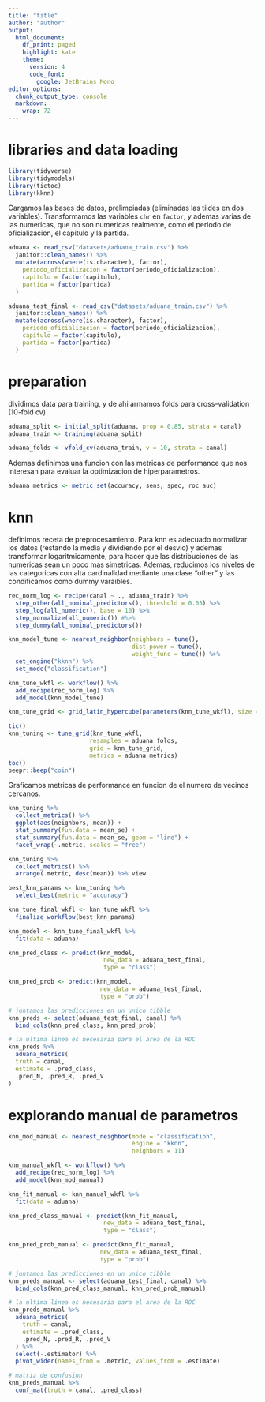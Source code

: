 ```yaml
---
title: "title"
author: "author"
output:
  html_document:
    df_print: paged
    highlight: kate
    theme:
      version: 4
      code_font: 
        google: JetBrains Mono
editor_options:
  chunk_output_type: console
  markdown:
    wrap: 72
---
```


# libraries and data loading

```r
library(tidyverse)
library(tidymodels)
library(tictoc)
library(kknn)
```

Cargamos las bases de datos, prelimpiadas (eliminadas las tildes en dos variables).
Transformamos las variables `chr` en `factor`, y ademas varias de las numericas, que
no son numericas realmente, como el periodo de oficializacion, el capitulo y la partida.

```r
aduana <- read_csv("datasets/aduana_train.csv") %>%
  janitor::clean_names() %>%
  mutate(across(where(is.character), factor),
    periodo_oficializacion = factor(periodo_oficializacion),
    capitulo = factor(capitulo),
    partida = factor(partida)
  )

aduana_test_final <- read_csv("datasets/aduana_train.csv") %>%
  janitor::clean_names() %>%
  mutate(across(where(is.character), factor),
    periodo_oficializacion = factor(periodo_oficializacion),
    capitulo = factor(capitulo),
    partida = factor(partida)
  )
```

# preparation

dividimos data para training, y de ahi armamos folds para cross-validation (10-fold cv)

```r
aduana_split <- initial_split(aduana, prop = 0.85, strata = canal)
aduana_train <- training(aduana_split)

aduana_folds <- vfold_cv(aduana_train, v = 10, strata = canal)
```

Ademas definimos una funcion con las metricas de performance que nos interesan
para evaluar la optimizacion de hiperparametros.

```r
aduana_metrics <- metric_set(accuracy, sens, spec, roc_auc)
```

# knn

definimos receta de preprocesamiento. Para knn es adecuado normalizar los datos 
(restando la media y dividiendo por el desvio) y ademas transformar logaritmicamente, 
para hacer que las distribuciones de las numericas sean un poco mas simetricas.
Ademas, reducimos los niveles de las categoricas con alta cardinalidad mediante
una clase "other" y las condificamos como dummy varaibles.

```r
rec_norm_log <- recipe(canal ~ ., aduana_train) %>%
  step_other(all_nominal_predictors(), threshold = 0.05) %>% 
  step_log(all_numeric(), base = 10) %>%
  step_normalize(all_numeric()) #%>%
  step_dummy(all_nominal_predictors()) 
```

```r
knn_model_tune <- nearest_neighbor(neighbors = tune(),
                                   dist_power = tune(),
                                   weight_func = tune()) %>%
  set_engine("kknn") %>%
  set_mode("classification")
```

```r
knn_tune_wkfl <- workflow() %>% 
  add_recipe(rec_norm_log) %>% 
  add_model(knn_model_tune)
```

```r
knn_tune_grid <- grid_latin_hypercube(parameters(knn_tune_wkfl), size = 1000)

```

```r
tic()
knn_tuning <- tune_grid(knn_tune_wkfl,
                       resamples = aduana_folds,
                       grid = knn_tune_grid,
                       metrics = aduana_metrics)
toc()
beepr::beep("coin")
```

Graficamos metricas de performance en funcion de el numero de vecinos cercanos. 

```r
knn_tuning %>% 
  collect_metrics() %>% 
  ggplot(aes(neighbors, mean)) +
  stat_summary(fun.data = mean_se) +
  stat_summary(fun.data = mean_se, geom = "line") +
  facet_wrap(~.metric, scales = "free")
```

```r
knn_tuning %>%
  collect_metrics() %>%
  arrange(.metric, desc(mean)) %>% view

best_knn_params <- knn_tuning %>%
  select_best(metric = "accuracy")
```


```r
knn_tune_final_wkfl <- knn_tune_wkfl %>% 
  finalize_workflow(best_knn_params)

knn_model <- knn_tune_final_wkfl %>% 
  fit(data = aduana)
```

```r
knn_pred_class <- predict(knn_model,
                           new_data = aduana_test_final,
                           type = "class")

knn_pred_prob <- predict(knn_model,
                          new_data = aduana_test_final,
                          type = "prob")

# juntamos las predicciones en un unico tibble
knn_preds <- select(aduana_test_final, canal) %>% 
  bind_cols(knn_pred_class, knn_pred_prob)

# la ultima linea es necesaria para el area de la ROC
knn_preds %>%
  aduana_metrics(
  truth = canal,
  estimate = .pred_class,
  .pred_N, .pred_R, .pred_V
)
```

# explorando manual de parametros


```r
knn_mod_manual <- nearest_neighbor(mode = "classification",
                                   engine = "kknn",
                                   neighbors = 11)

knn_manual_wkfl <- workflow() %>% 
  add_recipe(rec_norm_log) %>% 
  add_model(knn_mod_manual)

knn_fit_manual <- knn_manual_wkfl %>% 
  fit(data = aduana)

```

```r
knn_pred_class_manual <- predict(knn_fit_manual,
                           new_data = aduana_test_final,
                           type = "class")

knn_pred_prob_manual <- predict(knn_fit_manual,
                          new_data = aduana_test_final,
                          type = "prob")

# juntamos las predicciones en un unico tibble
knn_preds_manual <- select(aduana_test_final, canal) %>% 
  bind_cols(knn_pred_class_manual, knn_pred_prob_manual)

# la ultima linea es necesaria para el area de la ROC
knn_preds_manual %>%
  aduana_metrics(
    truth = canal,
    estimate = .pred_class,
    .pred_N, .pred_R, .pred_V
  ) %>%
  select(-.estimator) %>%
  pivot_wider(names_from = .metric, values_from = .estimate)

# matriz de confusion
knn_preds_manual %>% 
  conf_mat(truth = canal, .pred_class)
```

